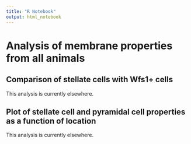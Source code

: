 ```yaml
---
title: "R Notebook"
output: html_notebook
---
```


# Analysis of membrane properties from all animals

## Comparison of stellate cells with Wfs1+ cells

This analysis is currently elsewhere.


## Plot of stellate cell and pyramidal cell properties as a function of location

This analysis is currently elsewhere.